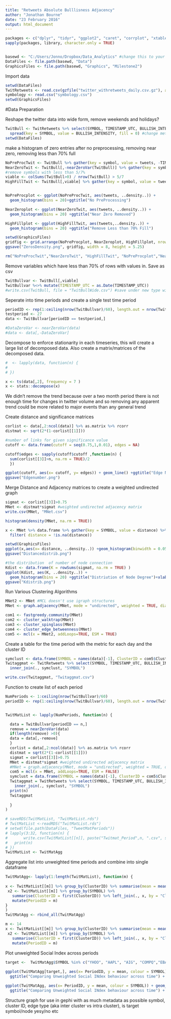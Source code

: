 ```yaml
---
title: "Retweets Absolute Bulllisness Adjacency"
author: "Jonathan Bourne"
date: "23 February 2016"
output: html_document
---
```



```r
packages <- c("dplyr", "tidyr", "ggplot2", "caret", "corrplot", "xtable", "magrittr", "zoo", "igraph", "rgefx", "MCL", "Hmisc", "gridExtra")
sapply(packages, library, character.only = TRUE)


basewd <- "C:/Users/Jonno/Dropbox/Data_Analytics" #change this to your dropbox file path for data analytics
DataFiles <- file.path(basewd, "Data")
GraphicsFiles <- file.path(basewd, "Graphics", "Milestone2")

```


Import data
```r
setwd(DataFiles)
TwitRetweets <- read.csv(gzfile("twitter_withretweets_daily.csv.gz"), as.is = TRUE)
symbology <- read.csv("symbology.csv")
setwd(GraphicsFiles)
```

#Data Preparation

Reshape the twitter data into wide form, remove weekends and holidays?
```r
TwitBull <- TwitRetweets %>% select(SYMBOL, TIMESTAMP_UTC, BULLISH_INTENSITY) %>% 
  spread(key = SYMBOL, value = BULLISH_INTENSITY, fill = 0) #change metric
setwd(DataFiles)

```

make a histogram of zero entries after no preprocessing, removing near zero, removing less than 70% full
```r

NoPreProcTwit <- TwitBull %>% gather(key = symbol, value = tweets, -TIMESTAMP_UTC)
NearZeroTwit <- TwitBull[,-nearZeroVar(TwitBull)] %>% gather(key = symbol, value = tweets, -TIMESTAMP_UTC)
#remove symbols with less than 5/7% 
viable <- colSums(TwitBull>0) / nrow(TwitBull) > 5/7
HighFillTwit <- TwitBull[,viable] %>% gather(key = symbol, value = tweets, -TIMESTAMP_UTC)


NoPreProcplot <- ggplot(NoPreProcTwit, aes(tweets, ..density..)) + 
  geom_histogram(bins = 20)+ggtitle("No PreProcessing")

NearZeroplot <- ggplot(NearZeroTwit, aes(tweets, ..density..)) + 
  geom_histogram(bins = 20) +ggtitle("Near Zero Removed")

HighFillplot <- ggplot(HighFillTwit, aes(tweets,..density..)) + 
  geom_histogram(bins = 20) +ggtitle("Remove Less than 70% Fill")

setwd(GraphicsFiles)
gridfig <- grid.arrange(NoPreProcplot, NearZeroplot, HighFillplot, nrow= 1)
ggsave("ZerosDensity.png", gridfig, width = 8, height = 5.25)

rm("NoPreProcTwit","NearZeroTwit", "HighFillTwit", "NoPreProcplot","NearZeroplot","HighFillplot", "gridfig")

```


Remove variables which have less than 70% of rows with values in. Save as csv
```r

TwitBullvar <- TwitBull[,viable]
TwitBullvar %<>% mutate(TIMESTAMP_UTC = as.Date(TIMESTAMP_UTC))
#write.csv(TwitBull, file = "TwitBullWide.csv") #save under new type with correct metric

```


Seperate into time periods and create a single test time period
```r
periodID <- rep(1:ceiling(nrow(TwitBullvar)/60), length.out = nrow(TwitBullvar), each = 60)
testperiod <- 27
data <- TwitBullvar[periodID == testperiod,]

#DataZeroVar <- nearZeroVar(data)
#data <- data[,-DataZeroVar]
```

Decompose to enforce stationarity in each timeseries, this will create a large list of decomposed data. Also create a matrix/matrices of the decomposed data.
```r
#  <- lapply(data, function(n) {
#   
# })

x <- ts(data[,2], frequency = 7 )
x <- stats::decompose(x)
```

We didn't remove the trend because over a two month period there is not enough time for changes in twitter volume and so removing any apparent trend could be more related to major events than any general trend

Create distance and significance matrices
```r
corlist <- data[,2:ncol(data)] %>% as.matrix %>% rcorr
distmat <- sqrt(2*(1-corlist[[1]]))

#number of links for given significance value
cutoff <- data.frame(cutoff = seq(0.75,1,0.01), edges = NA)

cutoff$edges <- sapply(cutoff$cutoff ,function(n) {
  sum(corlist[[3]]>n, na.rm = TRUE)/2
  })

ggplot(cutoff, aes(x= cutoff, y= edges)) + geom_line() +ggtitle("Edge Number is inversely proportional to cut off point") +xlab("Cut Off") +ylab(" Number of Edges")
ggsave("Edgenumber.png")

```

Merge Distance and Adjacency matrices to create a weighted undirected graph
```r

sigmat <- corlist[[3]]>0.75
MNet <- distmat*sigmat #weighted undirected adjacency matrix
write.csv(MNet, "MNet.csv")

histogram(density(MNet, na.rm = TRUE))

x <- MNet %>% data.frame %>% gather(key = SYMBOL, value = distance) %>% 
  filter( distance = !is.na(distance))

setwd(GraphicsFiles)
ggplot(x,aes(x= distance, ..density..)) +geom_histogram(binwidth = 0.05) +ggtitle("Distribution of distances")
ggsave("Distancedistrib.png")

#the distribution  of number of node connection  
Kdist <- data.frame(K = rowSums(sigmat, na.rm = TRUE) )
ggplot(Kdist, aes(K, ..density..)) + 
  geom_histogram(bins = 20) +ggtitle("Distriution of Node Degree")+xlab("Number of edges")
ggsave("Kdistrib.png")

```

Run Various Clustering Algorithms
```r

MNet2 <- MNet #MCL doesn't use igraph structures
MNet <- graph.adjacency(MNet, mode = "undirected", weighted = TRUE, diag = FALSE)

com1 <- fastgreedy.community(MNet)
com2 <- cluster_walktrap(MNet)
com3 <- cluster_spinglass(MNet)
com4 <- cluster_edge_betweenness(MNet)
com5 <- mcl(x = MNet2, addLoops=TRUE, ESM = TRUE)

```


Create a table for the time period with the metric for each day and the cluster ID
```r
symclust <- data.frame(SYMBOL = names(data)[-1], ClusterID = com5$Cluster)
Twitaggmat <- TwitRetweets %>% select(SYMBOL, TIMESTAMP_UTC, BULLISH_INTENSITY) %>% 
  inner_join(., symclust, "SYMBOL")

write.csv(Twitaggmat, "Twitaggmat.csv")
```


Function to create list of each period
```r

NumPeriods <- 1:ceiling(nrow(TwitBullvar)/60)
periodID <- rep(1:ceiling(nrow(TwitBullvar)/60), length.out = nrow(TwitBullvar), each = 60)


TwitMatList <- lapply(NumPeriods, function(n) {

  data = TwitBullvar[periodID == n,]
  remove = nearZeroVar(data)
  if(length(remove) >0){
  data = data[,-remove]
  }
  corlist = data[,2:ncol(data)] %>% as.matrix %>% rcorr
  distmat = sqrt(2*(1-corlist[[1]]))
  sigmat = corlist[[3]]>0.75
  MNet = distmat*sigmat #weighted undirected adjacency matrix
  #MNet = graph.adjacency(MNet, mode = "undirected", weighted = TRUE, diag = FALSE)#do not use if clustering with mcl
  com5 = mcl(x = MNet, addLoops=TRUE, ESM = FALSE)
  symclust = data.frame(SYMBOL = names(data)[-1], ClusterID = com5$Cluster)
  Twitaggmat = TwitRetweets %>% select(SYMBOL, TIMESTAMP_UTC, BULLISH_INTENSITY) %>% 
    inner_join(., symclust, "SYMBOL")
  print(n)
  Twitaggmat
  
  }
)

# saveRDS(TwitMatList, "TwitMatList.rds")
# TwitMatList <-readRDS("TwitMatList.rds")
# setwd(file.path(DataFiles, "TweetMatPeriods"))
# lapply(3:32, function(n) {
#       write.csv(TwitMatList[[n]], paste("Twitmat_Period",n, ".csv", sep="") )
#   print(n)
# })
TwitMatList <- TwitMatAgg
```

Aggregate list into unweighted time periods and combine into single dataframe
```r
TwitMatAgg<- lapply(1:length(TwitMatList), function(m) {
  
x <- TwitMatList[[m]] %>% group_by(ClusterID) %>% summarise(mean = mean(BULLISH_INTENSITY)) %>% ungroup
 x2 <- TwitMatList[[m]] %>% group_by(SYMBOL) %>% 
   summarise(ClusterID = first(ClusterID)) %>% left_join(., x, by = "ClusterID") %>%
   mutate(PeriodID = m)
}
)
TwitMatAgg <- rbind_all(TwitMatAgg)

m <- 14
x <- TwitMatList[[m]] %>% group_by(ClusterID) %>% summarise(mean = mean(BULLISH_INTENSITY)) %>% ungroup
 x2 <- TwitMatList[[m]] %>% group_by(SYMBOL) %>% 
   summarise(ClusterID = first(ClusterID)) %>% left_join(., x, by = "ClusterID") %>%
   mutate(PeriodID = m)

```

Plot unweighted Social Index across periods
```r

target <-  TwitMatAgg$SYMBOL %in% c("YHOO", "AAPL", "AIG", "COMPQ","EBAY","GOLD", "GOOG", "MSFT", "USD")
 
ggplot(TwitMatAgg[target,], aes(x= PeriodID, y = mean, colour = SYMBOL)) + geom_line() +
  ggtitle("Comparing Unweighted Social INdex behaviour across time") + ylab("Mean BUllish Intensity") +xlab("Period Number")

ggplot(TwitMatAgg, aes(x= PeriodID, y = mean, colour = SYMBOL)) + geom_line() +
  ggtitle("Comparing Unweighted Social INdex behaviour across time") + ylab("Mean BUllish Intensity") +xlab("Period Number") +theme(legend.position = "none")
```


Structure graph for use in gephi with as much metadata as possible
symbol, cluster ID, edge type (aka inter cluster vs intra cluster), is target symbol/node yesy/no etc
```r

```

